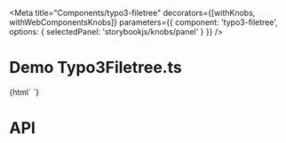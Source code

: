 
<Meta
  title="Components/typo3-filetree"
  decorators={[withKnobs, withWebComponentsKnobs]}
  parameters={{ component: 'typo3-filetree', options: { selectedPanel: 'storybookjs/knobs/panel' } }}
  />

# Demo Typo3Filetree.ts

<Preview>
    <Story name="Filetree" height="220px">
    {html`
      <typo3-filetree style="height:100px;" expandedNodeIds='[0]' nodes='
        [
          {
            "stateIdentifier": "0_0",
            "identifier": 0,
            "depth": 0,
            "tip": "id=0",
            "icon": "apps-filetree-mount",
            "name": "New TYPO3 site",
            "nameSourceField": "title",
            "mountPoint": 0,
            "workspaceId": 0,
            "siblingsCount": 1,
            "siblingsPosition": 1,
            "allowDelete": true,
            "allowEdit": true,
            "hasChildren": true,
            "isMountPoint": true,
            "loaded": true
          },
          {
            "stateIdentifier": "0_1",
            "identifier": 1,
            "depth": 1,
            "tip": "id=1 - Hidden",
            "icon": "apps-filetree-folder-default",
            "name": "Dummy Page",
            "nameSourceField": "title",
            "mountPoint": 0,
            "workspaceId": 1,
            "siblingsCount": 1,
            "siblingsPosition": 1,
            "allowDelete": true,
            "allowEdit": true,
            "overlayIcon": "overlay-hidden",
            "hasChildren": true
          },
          {
            "stateIdentifier": "1_2",
            "identifier": 2,
            "depth": 2,
            "tip": "id=2 - Hidden",
            "icon": "apps-filetree-folder-default",
            "name": "Dummy Page Child",
            "nameSourceField": "title",
            "mountPoint": 0,
            "workspaceId": 1,
            "siblingsCount": 0,
            "siblingsPosition": 1,
            "allowDelete": true,
            "allowEdit": true,
            "overlayIcon": "overlay-hidden"
          }
        ]
      '></typo3-filetree>
    `}
    </Story>
</Preview>

# API

<Props of="typo3-filetree" />
